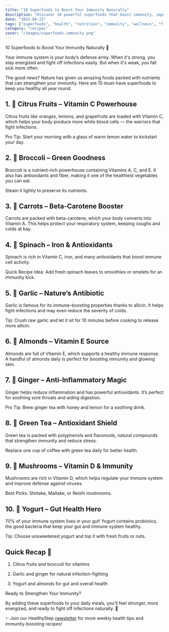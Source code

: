 ```yaml
---
title: "10 Superfoods to Boost Your Immunity Naturally"
description: "Discover 10 powerful superfoods that boost immunity, improve health, and protect you from seasonal illnesses."
date: "2025-09-23"
tags: ["superfoods", "health", "nutrition", "immunity", "wellness", "fitness"]
category: "recipes"
cover: "/images/superfoods-immunity.png"
---
```


10 Superfoods to Boost Your Immunity Naturally 🌱

Your immune system is your body’s defense army.
When it's strong, you stay energized and fight off infections easily.
But when it's weak, you fall sick more often.

The good news?
Nature has given us amazing foods packed with nutrients that can strengthen your immunity.
Here are 10 must-have superfoods to keep you healthy all year round.

## 1. 🍊 Citrus Fruits – Vitamin C Powerhouse

Citrus fruits like oranges, lemons, and grapefruits are loaded with Vitamin C, which helps your body produce more white blood cells — the warriors that fight infections.

Pro Tip:
Start your morning with a glass of warm lemon water to kickstart your day.

## 2. 🥦 Broccoli – Green Goodness

Broccoli is a nutrient-rich powerhouse containing Vitamins A, C, and E.
It also has antioxidants and fiber, making it one of the healthiest vegetables you can eat.

Steam it lightly to preserve its nutrients.

## 3. 🥕 Carrots – Beta-Carotene Booster

Carrots are packed with beta-carotene, which your body converts into Vitamin A.
This helps protect your respiratory system, keeping coughs and colds at bay.

## 4. 🥬 Spinach – Iron & Antioxidants

Spinach is rich in Vitamin C, iron, and many antioxidants that boost immune cell activity.

Quick Recipe Idea:
Add fresh spinach leaves to smoothies or omelets for an immunity kick.

## 5. 🧄 Garlic – Nature’s Antibiotic

Garlic is famous for its immune-boosting properties thanks to allicin.
It helps fight infections and may even reduce the severity of colds.

Tip:
Crush raw garlic and let it sit for 10 minutes before cooking to release more allicin.

## 6. 🌰 Almonds – Vitamin E Source

Almonds are full of Vitamin E, which supports a healthy immune response.
A handful of almonds daily is perfect for boosting immunity and glowing skin.

## 7. 🫚 Ginger – Anti-Inflammatory Magic

Ginger helps reduce inflammation and has powerful antioxidants.
It’s perfect for soothing sore throats and aiding digestion.

Pro Tip:
Brew ginger tea with honey and lemon for a soothing drink.

## 8. 🍵 Green Tea – Antioxidant Shield

Green tea is packed with polyphenols and flavonoids, natural compounds that strengthen immunity and reduce stress.

Replace one cup of coffee with green tea daily for better health.

## 9. 🍄 Mushrooms – Vitamin D & Immunity

Mushrooms are rich in Vitamin D, which helps regulate your immune system and improve defense against viruses.

Best Picks:
Shiitake, Maitake, or Reishi mushrooms.

## 10. 🌾 Yogurt – Gut Health Hero

70% of your immune system lives in your gut!
Yogurt contains probiotics, the good bacteria that keep your gut and immune system healthy.

Tip:
Choose unsweetened yogurt and top it with fresh fruits or nuts.

## Quick Recap 📝

1. Citrus fruits and broccoli for vitamins

2. Garlic and ginger for natural infection-fighting

3. Yogurt and almonds for gut and overall health

Ready to Strengthen Your Immunity?

By adding these superfoods to your daily meals, you’ll feel stronger, more energized, and ready to fight off infections naturally. 🌟

✨ Join our HealthyStep [newsletter](/newsletter)
 for more weekly health tips and immunity-boosting recipes!
